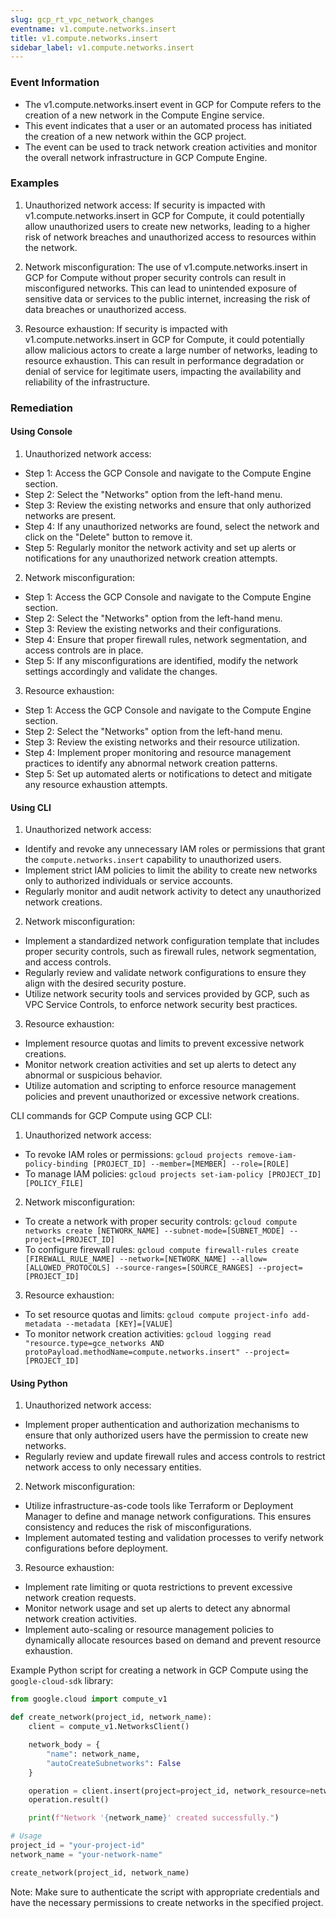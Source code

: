 ```yaml
--- 
slug: gcp_rt_vpc_network_changes
eventname: v1.compute.networks.insert
title: v1.compute.networks.insert
sidebar_label: v1.compute.networks.insert
---
```

                       
### Event Information

- The v1.compute.networks.insert event in GCP for Compute refers to the creation of a new network in the Compute Engine service.
- This event indicates that a user or an automated process has initiated the creation of a new network within the GCP project.
- The event can be used to track network creation activities and monitor the overall network infrastructure in GCP Compute Engine.


### Examples

1. Unauthorized network access: If security is impacted with v1.compute.networks.insert in GCP for Compute, it could potentially allow unauthorized users to create new networks, leading to a higher risk of network breaches and unauthorized access to resources within the network.

2. Network misconfiguration: The use of v1.compute.networks.insert in GCP for Compute without proper security controls can result in misconfigured networks. This can lead to unintended exposure of sensitive data or services to the public internet, increasing the risk of data breaches or unauthorized access.

3. Resource exhaustion: If security is impacted with v1.compute.networks.insert in GCP for Compute, it could potentially allow malicious actors to create a large number of networks, leading to resource exhaustion. This can result in performance degradation or denial of service for legitimate users, impacting the availability and reliability of the infrastructure.

### Remediation

#### Using Console

1. Unauthorized network access:
- Step 1: Access the GCP Console and navigate to the Compute Engine section.
- Step 2: Select the "Networks" option from the left-hand menu.
- Step 3: Review the existing networks and ensure that only authorized networks are present.
- Step 4: If any unauthorized networks are found, select the network and click on the "Delete" button to remove it.
- Step 5: Regularly monitor the network activity and set up alerts or notifications for any unauthorized network creation attempts.

2. Network misconfiguration:
- Step 1: Access the GCP Console and navigate to the Compute Engine section.
- Step 2: Select the "Networks" option from the left-hand menu.
- Step 3: Review the existing networks and their configurations.
- Step 4: Ensure that proper firewall rules, network segmentation, and access controls are in place.
- Step 5: If any misconfigurations are identified, modify the network settings accordingly and validate the changes.

3. Resource exhaustion:
- Step 1: Access the GCP Console and navigate to the Compute Engine section.
- Step 2: Select the "Networks" option from the left-hand menu.
- Step 3: Review the existing networks and their resource utilization.
- Step 4: Implement proper monitoring and resource management practices to identify any abnormal network creation patterns.
- Step 5: Set up automated alerts or notifications to detect and mitigate any resource exhaustion attempts.

#### Using CLI

1. Unauthorized network access:
- Identify and revoke any unnecessary IAM roles or permissions that grant the `compute.networks.insert` capability to unauthorized users.
- Implement strict IAM policies to limit the ability to create new networks only to authorized individuals or service accounts.
- Regularly monitor and audit network activity to detect any unauthorized network creations.

2. Network misconfiguration:
- Implement a standardized network configuration template that includes proper security controls, such as firewall rules, network segmentation, and access controls.
- Regularly review and validate network configurations to ensure they align with the desired security posture.
- Utilize network security tools and services provided by GCP, such as VPC Service Controls, to enforce network security best practices.

3. Resource exhaustion:
- Implement resource quotas and limits to prevent excessive network creations.
- Monitor network creation activities and set up alerts to detect any abnormal or suspicious behavior.
- Utilize automation and scripting to enforce resource management policies and prevent unauthorized or excessive network creations.

CLI commands for GCP Compute using GCP CLI:
1. Unauthorized network access:
- To revoke IAM roles or permissions: `gcloud projects remove-iam-policy-binding [PROJECT_ID] --member=[MEMBER] --role=[ROLE]`
- To manage IAM policies: `gcloud projects set-iam-policy [PROJECT_ID] [POLICY_FILE]`

2. Network misconfiguration:
- To create a network with proper security controls: `gcloud compute networks create [NETWORK_NAME] --subnet-mode=[SUBNET_MODE] --project=[PROJECT_ID]`
- To configure firewall rules: `gcloud compute firewall-rules create [FIREWALL_RULE_NAME] --network=[NETWORK_NAME] --allow=[ALLOWED_PROTOCOLS] --source-ranges=[SOURCE_RANGES] --project=[PROJECT_ID]`

3. Resource exhaustion:
- To set resource quotas and limits: `gcloud compute project-info add-metadata --metadata [KEY]=[VALUE]`
- To monitor network creation activities: `gcloud logging read "resource.type=gce_networks AND protoPayload.methodName=compute.networks.insert" --project=[PROJECT_ID]`

#### Using Python

1. Unauthorized network access:
- Implement proper authentication and authorization mechanisms to ensure that only authorized users have the permission to create new networks.
- Regularly review and update firewall rules and access controls to restrict network access to only necessary entities.

2. Network misconfiguration:
- Utilize infrastructure-as-code tools like Terraform or Deployment Manager to define and manage network configurations. This ensures consistency and reduces the risk of misconfigurations.
- Implement automated testing and validation processes to verify network configurations before deployment.

3. Resource exhaustion:
- Implement rate limiting or quota restrictions to prevent excessive network creation requests.
- Monitor network usage and set up alerts to detect any abnormal network creation activities.
- Implement auto-scaling or resource management policies to dynamically allocate resources based on demand and prevent resource exhaustion.

Example Python script for creating a network in GCP Compute using the `google-cloud-sdk` library:

```python
from google.cloud import compute_v1

def create_network(project_id, network_name):
    client = compute_v1.NetworksClient()

    network_body = {
        "name": network_name,
        "autoCreateSubnetworks": False
    }

    operation = client.insert(project=project_id, network_resource=network_body)
    operation.result()

    print(f"Network '{network_name}' created successfully.")

# Usage
project_id = "your-project-id"
network_name = "your-network-name"

create_network(project_id, network_name)
```

Note: Make sure to authenticate the script with appropriate credentials and have the necessary permissions to create networks in the specified project.


 